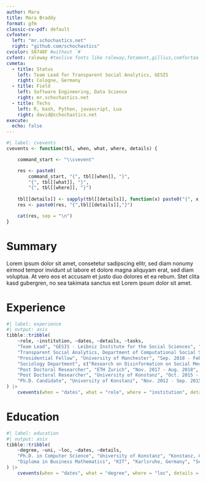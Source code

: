 ```yaml
---
author: Mara
title: Mara Braddy
format: gfm
classic-cv-pdf: default
cvfooter:
  left: "mr.schochastics.net"
  right: "github.com/schochastics"
cvcolor: 58748F #without `#`
cvfont: raleway #texlive fonts like raleway,fetamont,gillius,comfortaa
cvmeta:
  - title: Status
    left: Team Lead for Transparent Social Analytics, GESIS
    right: Cologne, Germany
  - title: Field
    left: Software Engineering, Data Science
    right: mr.schochastics.net
  - title: Techs
    left: R, bash, Python, javascript, Lua
    right: david@schochastics.net
execute:
  echo: false
---
```


```r
#| label: cvevents
cvevents <- function(tbl, when, what, where, details) {

    command_start <- "\\cvevent"

    res <- paste0(
        command_start, "{", tbl[[when]], "}", 
        "{", tbl[[what]], "}",
        "{", tbl[[where]], "}")
    
    tbl[[details]] <- sapply(tbl[[details]], function(x) paste0("{", x, "}", collapse = ","))
    res <- paste0(res, "{",tbl[[details]],"}")

    cat(res, sep = "\n")
}
```

# Summary

Lorem ipsum dolor sit amet, consetetur sadipscing elitr, sed diam nonumy eirmod tempor invidunt ut labore et dolore magna aliquyam erat, sed diam voluptua. At vero eos et accusam et justo duo dolores et ea rebum. Stet clita kasd gubergren, no sea takimata sanctus est Lorem ipsum dolor sit amet.

# Experience

```r
#| label: experience
#| output: asis
tibble::tribble(
    ~role, ~institution, ~dates, ~details, ~tasks,
    "Team Lead", "GESIS - Leibniz Institute for the Social Sciences", "Mar. 2022 - Present",
    "Transparent Social Analytics, Department of Computational Social Science", c("Coordination of a project to build an Open Science platform with reusable code and tutorials", "Research on Open Science Practices", "Implementation of tools to enhance reproducibility and facilitate research with digital data in R"),
    "Presidential Fellow", "University of Manchester", "Sep. 2018 - Feb. 2022",
    "Sociology Department", c("Research on Disinformation on Social Media", "Analyses of large scale and unstructured data sets with R, Python and Bash"),
    "Post Doctoral Researcher", "ETH Zurich", "Nov. 2017 - Aug. 2018", "Chair of Social Networks", c("Developing new methods to analyze social networks", "Implementing methods in libraries", "Gathering and analyzing large datsets from Social Media APIs"),
    "Post Doctoral Researcher", "University of Konstanz", "Oct. 2015 - Oct. 2017", "Department of Computer & Information Science", c("Developing new methods to analyze social networks", "Implementing methods in libraries", "Webscraping and harmonizing a large corpus of football data"),
    "Ph.D. Candidate", "University of Konstanz", "Nov. 2012 - Sep. 2015", "Department of Computer & Information Science", c("Developing new methods to analyze social networks", "Implementing methods in libraries")
) |>
    cvevents(when = "dates", what = "role", where = "institution", details = "tasks")
```

# Education

```r
#| label: education
#| output: asis
tibble::tribble(
    ~degree, ~uni, ~loc, ~dates, ~details,
    "Ph.D. in Computer Science", "University of Konstanz", "Konstanz, Germany", "Nov. 2012 - Sep. 2015", c("Thesis: A Positional Approach for Network Centrality", "Developed and implemented new methods to assess network centrality"),
    "Diploma in Business Mathematics", "KIT", "Karlsruhe, Germany", "Sep. 2006 - Jul. 2012", c("Thesis: Modularity Maximization", "Implementation and comparison of different clustering algorithms using Matlab")
) |>
    cvevents(when = "dates", what = "degree", where = "loc", details = "details")
```
